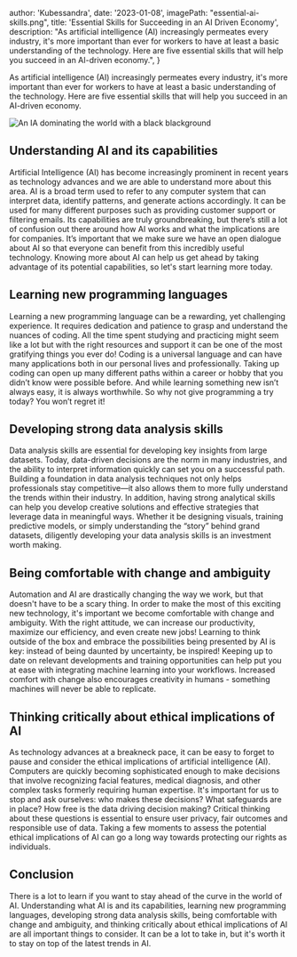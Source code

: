 
  author: 'Kubessandra',
  date: '2023-01-08',
  imagePath: "essential-ai-skills.png",
  title: 'Essential Skills for Succeeding in an AI Driven Economy',
  description: "As artificial intelligence (AI) increasingly permeates every industry, it&apos;s more important than ever for workers to have at least a basic understanding of the technology. Here are five essential skills that will help you succeed in an AI-driven economy.",
}


As artificial intelligence (AI) increasingly permeates every industry, it's more important than ever for workers to have at least a basic understanding of the technology. Here are five essential skills that will help you succeed in an AI-driven economy.

<Image src={designSystem} alt="An IA dominating the world with a black blackground"/>

## Understanding AI and its capabilities 
Artificial Intelligence (AI) has become increasingly prominent in recent years as technology advances and we are able to understand more about this area. AI is a broad term used to refer to any computer system that can interpret data, identify patterns, and generate actions accordingly. It can be used for many different purposes such as providing customer support or filtering emails. Its capabilities are truly groundbreaking, but there’s still a lot of confusion out there around how AI works and what the implications are for companies. It’s important that we make sure we have an open dialogue about AI so that everyone can benefit from this incredibly useful technology. Knowing more about AI can help us get ahead by taking advantage of its potential capabilities, so let's start learning more today.

## Learning new programming languages 
Learning a new programming language can be a rewarding, yet challenging experience. It requires dedication and patience to grasp and understand the nuances of coding. All the time spent studying and practicing might seem like a lot but with the right resources and support it can be one of the most gratifying things you ever do! Coding is a universal language and can have many applications both in our personal lives and professionally. Taking up coding can open up many different paths within a career or hobby that you didn’t know were possible before. And while learning something new isn’t always easy, it is always worthwhile. So why not give programming a try today? You won’t regret it!

## Developing strong data analysis skills 
Data analysis skills are essential for developing key insights from large datasets. Today, data-driven decisions are the norm in many industries, and the ability to interpret information quickly can set you on a successful path. Building a foundation in data analysis techniques not only helps professionals stay competitive—it also allows them to more fully understand the trends within their industry. In addition, having strong analytical skills can help you develop creative solutions and effective strategies that leverage data in meaningful ways. Whether it be designing visuals, training predictive models, or simply understanding the “story” behind grand datasets, diligently developing your data analysis skills is an investment worth making.

## Being comfortable with change and ambiguity
Automation and AI are drastically changing the way we work, but that doesn't have to be a scary thing. In order to make the most of this exciting new technology, it's important we become comfortable with change and ambiguity. With the right attitude, we can increase our productivity, maximize our efficiency, and even create new jobs! Learning to think outside of the box and embrace the possibilities being presented by AI is key: instead of being daunted by uncertainty, be inspired! Keeping up to date on relevant developments and training opportunities can help put you at ease with integrating machine learning into your workflows. Increased comfort with change also encourages creativity in humans - something machines will never be able to replicate.

## Thinking critically about ethical implications of AI
As technology advances at a breakneck pace, it can be easy to forget to pause and consider the ethical implications of artificial intelligence (AI). Computers are quickly becoming sophisticated enough to make decisions that involve recognizing facial features, medical diagnosis, and other complex tasks formerly requiring human expertise. It's important for us to stop and ask ourselves: who makes these decisions? What safeguards are in place? How free is the data driving decision making? Critical thinking about these questions is essential to ensure user privacy, fair outcomes and responsible use of data. Taking a few moments to assess the potential ethical implications of AI can go a long way towards protecting our rights as individuals.

## Conclusion
There is a lot to learn if you want to stay ahead of the curve in the world of AI. Understanding what AI is and its capabilities, learning new programming languages, developing strong data analysis skills, being comfortable with change and ambiguity, and thinking critically about ethical implications of AI are all important things to consider. It can be a lot to take in, but it's worth it to stay on top of the latest trends in AI.

